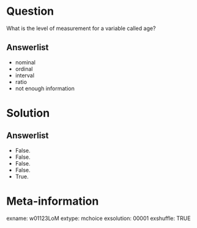 Question
========
What is the level of measurement for a variable called age?

Answerlist
----------
* nominal
* ordinal
* interval
* ratio  
* not enough information


Solution
========

Answerlist
----------
* False.
* False.
* False.
* False.
* True.


Meta-information
================
exname: w01123LoM
extype: mchoice
exsolution: 00001
exshuffle: TRUE